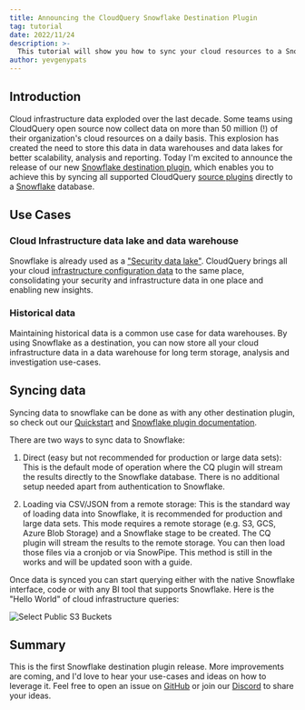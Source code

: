 ```yaml
---
title: Announcing the CloudQuery Snowflake Destination Plugin
tag: tutorial
date: 2022/11/24
description: >-
  This tutorial will show you how to sync your cloud resources to a Snowflake database.
author: yevgenypats
---
```



<BlogHeader/>

## Introduction

Cloud infrastructure data exploded over the last decade. Some teams using CloudQuery open source now collect data on more than 50 million (!) of their organization's cloud resources on a daily basis. This explosion has created the need to store this data in data warehouses and data lakes for better scalability, analysis and reporting. Today I'm excited to announce the release of our new [Snowflake destination plugin](https://hub.cloudquery.io/plugins/destination/cloudquery/snowflake), which enables you to achieve this by syncing all supported CloudQuery [source plugins](https://hub.cloudquery.io/plugins/source) directly to a [Snowflake](https://www.snowflake.com/) database.

## Use Cases

### Cloud Infrastructure data lake and data warehouse

Snowflake is already used as a ["Security data lake"](https://www.snowflake.com/en/data-cloud/workloads/cybersecurity/). CloudQuery brings all your cloud [infrastructure configuration data](https://hub.cloudquery.io/plugins/source) to the same place, consolidating your security and infrastructure data in one place and enabling new insights.

### Historical data

Maintaining historical data is a common use case for data warehouses. By using Snowflake as a destination, you can now store all your cloud infrastructure data in a data warehouse for long term storage, analysis and investigation use-cases.

## Syncing data

Syncing data to snowflake can be done as with any other destination plugin, so check out our [Quickstart](/docs/quickstart) and [Snowflake plugin documentation](https://hub.cloudquery.io/plugins/destination/cloudquery/snowflake).

There are two ways to sync data to Snowflake:

1. Direct (easy but not recommended for production or large data sets): This is the default mode of operation where the CQ plugin will stream the results directly to the Snowflake database. There is no additional setup needed apart from authentication to Snowflake.

2. Loading via CSV/JSON from a remote storage: This is the standard way of loading data into Snowflake, it is recommended for production and large data sets. This mode requires a remote storage (e.g. S3, GCS, Azure Blob Storage) and a Snowflake stage to be created. The CQ plugin will stream the results to the remote storage. You can then load those files via a cronjob or via SnowPipe. This method is still in the works and will be updated soon with a guide.

Once data is synced you can start querying either with the native Snowflake interface, code or with any BI tool that supports Snowflake. Here is the "Hello World" of cloud infrastructure  queries:

![Select Public S3 Buckets](/images/blog/announcing-cloudquery-snowflake-destination/get-public-buckets.png)

## Summary

This is the first Snowflake destination plugin release. More improvements are coming, and I'd love to hear your use-cases and ideas on how to leverage it. Feel free to open an issue on [GitHub](https://github.com/cloudquery/cloudquery) or join our [Discord](https://cloudquery.io/discord) to share your ideas.
